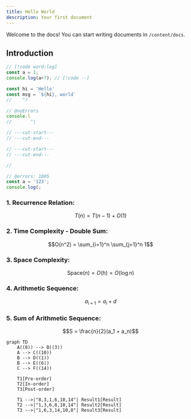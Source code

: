 ```yaml
---
title: Hello World
description: Your first document
---
```


Welcome to the docs! You can start writing documents in `/content/docs`.

## Introduction

```ts twoslash
// [!code word:log]
const a = 1;
console.log(a+7); // [!code --]

const hi = 'Hello'
const msg = `${hi}, world`
//    ^?
```

```typescript twoslash
// @noErrors
console.l
//       ^|

// ---cut-start---
// ---cut-end---

// ---cut-start---
// ---cut-end---

//
```

```ts twoslash
// @errors: 1005
const a = '123';
console.log(;
```

### 1. **Recurrence Relation:**
```math
T(n) = T(n-1) + O(1)
```

### 2. **Time Complexity - Double Sum:**
```math
O(n^2) = \sum_{i=1}^n \sum_{j=1}^n 1
```

### 3. **Space Complexity:**
```math
\text{Space}(n) = O(h) = O(\log n)
```

### 4. **Arithmetic Sequence:**
```math
a_{i+1} = a_i + d
```

### 5. **Sum of Arithmetic Sequence:**
```math
S = \frac{n}{2}(a_1 + a_n)
```

```mermaid
graph TD
    A((8)) --> B((3))
    A --> C((10))
    B --> D((1))
    B --> E((6))
    C --> F((14))

    T1[Pre-order]
    T2[In-order]
    T3[Post-order]

    T1 -->|"8,3,1,6,10,14"| Result1[Result]
    T2 -->|"1,3,6,8,10,14"| Result2[Result]
    T3 -->|"1,6,3,14,10,8"| Result3[Result]
```
